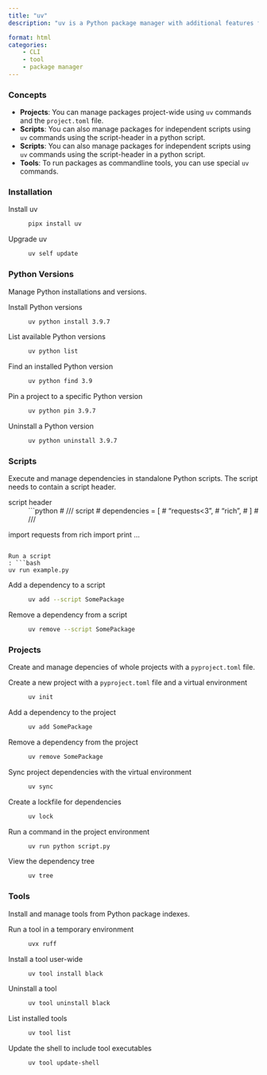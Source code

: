 ```yaml
---
title: "uv"
description: "uv is a Python package manager with additional features for managing Python versions, scripts, projects, and tools."

format: html
categories:
    - CLI
    - tool
    - package manager
---
```


### Concepts

- **Projects**: You can manage packages project-wide using `uv` commands and the `project.toml` file.
- **Scripts**: You can also manage packages for independent scripts using `uv` commands using the script-header in a python script.
- **Scripts**: You can also manage packages for independent scripts using `uv` commands using the script-header in a python script. 
- **Tools**: To run packages as commandline tools, you can use special `uv` commands.

### Installation

Install uv
: ```bash
pipx install uv
```

Upgrade uv
: ```bash
uv self update
```

### Python Versions

Manage Python installations and versions.

Install Python versions
: ```bash
uv python install 3.9.7
```

List available Python versions
: ```bash
uv python list
```

Find an installed Python version
: ```bash
uv python find 3.9
```

Pin a project to a specific Python version
: ```bash
uv python pin 3.9.7
```

Uninstall a Python version
: ```bash
uv python uninstall 3.9.7
```

### Scripts

Execute and manage dependencies in standalone Python scripts. The script needs to contain a script header.

script header
: ```python
# /// script
# dependencies = [
#   "requests<3",
#   "rich",
# ]
# ///

import requests
from rich import print
...
```

Run a script
: ```bash
uv run example.py
```

Add a dependency to a script
: ```bash
uv add --script SomePackage
```

Remove a dependency from a script
: ```bash
uv remove --script SomePackage
```

### Projects

Create and manage depencies of whole projects with a `pyproject.toml` file.

Create a new project with a `pyproject.toml` file and a virtual environment
: ```bash
uv init
```

Add a dependency to the project
: ```bash
uv add SomePackage
```

Remove a dependency from the project
: ```bash
uv remove SomePackage
```

Sync project dependencies with the virtual environment
: ```bash
uv sync
```

Create a lockfile for dependencies
: ```bash
uv lock
```

Run a command in the project environment
: ```bash
uv run python script.py
```

View the dependency tree
: ```bash
uv tree
```

### Tools

Install and manage tools from Python package indexes.

Run a tool in a temporary environment
: ```bash
uvx ruff
```

Install a tool user-wide
: ```bash
uv tool install black
```

Uninstall a tool
: ```bash
uv tool uninstall black
```

List installed tools
: ```bash
uv tool list
```

Update the shell to include tool executables
: ```bash
uv tool update-shell
```

